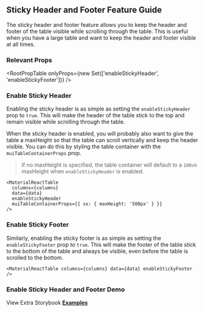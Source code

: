 
<Head>
  <title>
    Sticky Header/Footer Feature Guide - Material React Table V1 Docs
  </title>
  <meta
    name="description"
    content="How to use and customize the sticky header feature in Material React Table"
  />
</Head>

## Sticky Header and Footer Feature Guide

The sticky header and footer feature allows you to keep the header and footer of the table visible while scrolling through the table. This is useful when you have a large table and want to keep the header and footer visible at all times.

### Relevant Props

<RootPropTable
  onlyProps={new Set(['enableStickyHeader', 'enableStickyFooter'])}
/>

### Enable Sticky Header

Enabling the sticky header is as simple as setting the `enableStickyHeader` prop to `true`. This will make the header of the table stick to the top and remain visible while scrolling through the table.

When the sticky header is enabled, you will probably also want to give the table a maxHeight so that the table can scroll vertically and keep the header visible. You can do this by styling the table container with the `muiTableContainerProps` prop.

> If no maxHeight is specified, the table container will default to a `100vh` maxHeight when `enableStickyHeader` is enabled.

```tsx
<MaterialReactTable
  columns={columns}
  data={data}
  enableStickyHeader
  muiTableContainerProps={{ sx: { maxHeight: '500px' } }}
/>
```

### Enable Sticky Footer

Similarly, enabling the sticky footer is as simple as setting the `enableStickyFooter` prop to `true`. This will make the footer of the table stick to the bottom of the table and always be visible, even before the table is scrolled to the bottom.

```tsx
<MaterialReactTable columns={columns} data={data} enableStickyFooter />
```

### Enable Sticky Header and Footer Demo

<EnableExample />

View Extra Storybook **[Examples](https://www.material-react-table.dev/?path=/story/styling-sticky-header-examples)**
